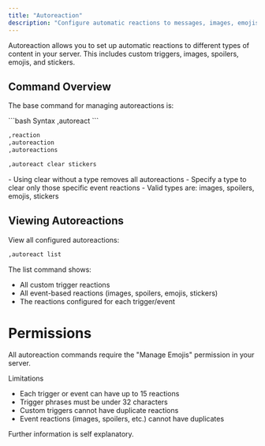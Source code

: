 ```yaml
---
title: "Autoreaction"
description: "Configure automatic reactions to messages, images, emojis, and more"
---
```


Autoreaction allows you to set up automatic reactions to different types of content in your server. This includes custom triggers, images, spoilers, emojis, and stickers.

## Command Overview

The base command for managing autoreactions is:

<CodeGroup>
```bash Syntax
,autoreact
```

```bash Aliases
,reaction
,autoreaction
,autoreactions
```

```bash Example
,autoreact clear stickers
```
</CodeGroup>

<Note>
- Using clear without a type removes all autoreactions
- Specify a type to clear only those specific event reactions
- Valid types are: images, spoilers, emojis, stickers
</Note>

## Viewing Autoreactions

View all configured autoreactions:
<CodeGroup>
```bash Syntax
,autoreact list
```
</CodeGroup>

The list command shows:
- All custom trigger reactions
- All event-based reactions (images, spoilers, emojis, stickers)
- The reactions configured for each trigger/event

# Permissions
<Note>
All autoreaction commands require the "Manage Emojis" permission in your server.
</Note>

Limitations
- Each trigger or event can have up to 15 reactions
- Trigger phrases must be under 32 characters
- Custom triggers cannot have duplicate reactions
- Event reactions (images, spoilers, etc.) cannot have duplicates

Further information is self explanatory.
